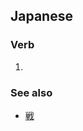 ==Japanese==
===Verb===
{{ja-verb|h|rom=ononoku}}
# {{japdef|戦く|to [[shiver]], [[tremble]], [[quake]] by fear}}

===See also===
*[[戦]]
